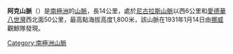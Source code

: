 {{Coord|66|37|S|55|13|E|display=title}}

'''阿克山脈'''（{{lang-no|Aker Peaks}}）是[[南極洲|南極洲]]的[[山脈|山脈]]，長14公里，處於[[尼古拉斯山脈|尼古拉斯山脈]]以西6公里和[[愛德華八世灣|愛德華八世灣]]西北面50公里，最高點海拔高度1,800米，該山脈在1931年1月14日由[[挪威|挪威]]觀鯨隊發現。

{{Antarctica-geo-stub}}
[[Category:南極洲山脈|Category:南極洲山脈]]